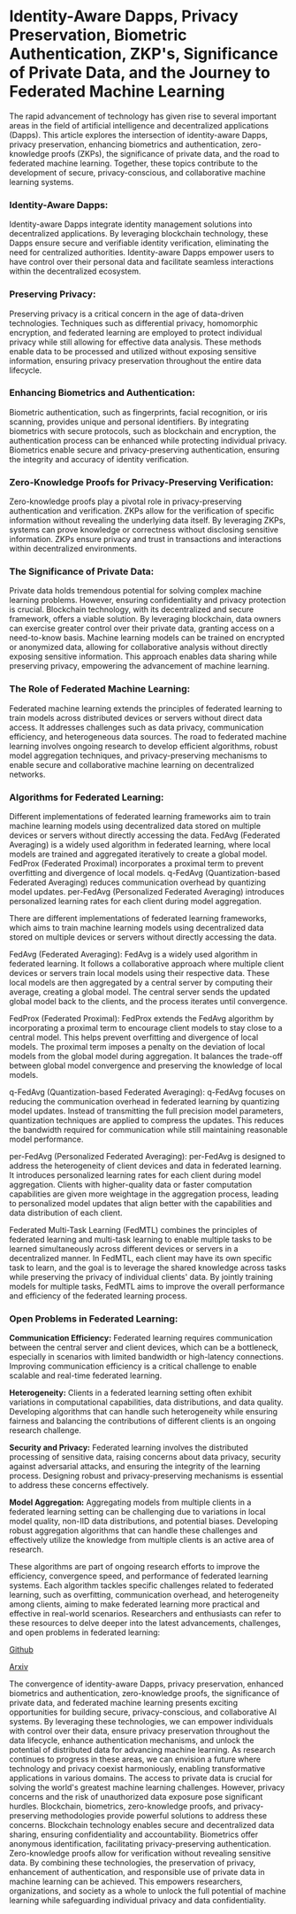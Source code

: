 # Identity-Aware Dapps, Privacy Preservation, Biometric Authentication, ZKP's, Significance of Private Data, and the Journey to Federated Machine Learning


The rapid advancement of technology has given rise to several important areas in the field of artificial intelligence and decentralized applications (Dapps). This article explores the intersection of identity-aware Dapps, privacy preservation, enhancing biometrics and authentication, zero-knowledge proofs (ZKPs), the significance of private data, and the road to federated machine learning. Together, these topics contribute to the development of secure, privacy-conscious, and collaborative machine learning systems.

### Identity-Aware Dapps:
Identity-aware Dapps integrate identity management solutions into decentralized applications. By leveraging blockchain technology, these Dapps ensure secure and verifiable identity verification, eliminating the need for centralized authorities. Identity-aware Dapps empower users to have control over their personal data and facilitate seamless interactions within the decentralized ecosystem.

### Preserving Privacy:
Preserving privacy is a critical concern in the age of data-driven technologies. Techniques such as differential privacy, homomorphic encryption, and federated learning are employed to protect individual privacy while still allowing for effective data analysis. These methods enable data to be processed and utilized without exposing sensitive information, ensuring privacy preservation throughout the entire data lifecycle.

### Enhancing Biometrics and Authentication:
Biometric authentication, such as fingerprints, facial recognition, or iris scanning, provides unique and personal identifiers. By integrating biometrics with secure protocols, such as blockchain and encryption, the authentication process can be enhanced while protecting individual privacy. Biometrics enable secure and privacy-preserving authentication, ensuring the integrity and accuracy of identity verification.

### Zero-Knowledge Proofs for Privacy-Preserving Verification:
Zero-knowledge proofs play a pivotal role in privacy-preserving authentication and verification. ZKPs allow for the verification of specific information without revealing the underlying data itself. By leveraging ZKPs, systems can prove knowledge or correctness without disclosing sensitive information. ZKPs ensure privacy and trust in transactions and interactions within decentralized environments.

### The Significance of Private Data:
Private data holds tremendous potential for solving complex machine learning problems. However, ensuring confidentiality and privacy protection is crucial. Blockchain technology, with its decentralized and secure framework, offers a viable solution. By leveraging blockchain, data owners can exercise greater control over their private data, granting access on a need-to-know basis. Machine learning models can be trained on encrypted or anonymized data, allowing for collaborative analysis without directly exposing sensitive information. This approach enables data sharing while preserving privacy, empowering the advancement of machine learning.

### The Role of Federated Machine Learning:
Federated machine learning extends the principles of federated learning to train models across distributed devices or servers without direct data access. It addresses challenges such as data privacy, communication efficiency, and heterogeneous data sources. The road to federated machine learning involves ongoing research to develop efficient algorithms, robust model aggregation techniques, and privacy-preserving mechanisms to enable secure and collaborative machine learning on decentralized networks.

### Algorithms for Federated Learning:
Different implementations of federated learning frameworks aim to train machine learning models using decentralized data stored on multiple devices or servers without directly accessing the data. FedAvg (Federated Averaging) is a widely used algorithm in federated learning, where local models are trained and aggregated iteratively to create a global model. FedProx (Federated Proximal) incorporates a proximal term to prevent overfitting and divergence of local models. q-FedAvg (Quantization-based Federated Averaging) reduces communication overhead by quantizing model updates. per-FedAvg (Personalized Federated Averaging) introduces personalized learning rates for each client during model aggregation.

There are different implementations of federated learning frameworks, which aims to train machine learning models using decentralized data stored on multiple devices or servers without directly accessing the data. 

FedAvg (Federated Averaging): FedAvg is a widely used algorithm in federated learning. It follows a collaborative approach where multiple client devices or servers train local models using their respective data. These local models are then aggregated by a central server by computing their average, creating a global model. The central server sends the updated global model back to the clients, and the process iterates until convergence.

FedProx (Federated Proximal): FedProx extends the FedAvg algorithm by incorporating a proximal term to encourage client models to stay close to a central model. This helps prevent overfitting and divergence of local models. The proximal term imposes a penalty on the deviation of local models from the global model during aggregation. It balances the trade-off between global model convergence and preserving the knowledge of local models.

q-FedAvg (Quantization-based Federated Averaging): q-FedAvg focuses on reducing the communication overhead in federated learning by quantizing model updates. Instead of transmitting the full precision model parameters, quantization techniques are applied to compress the updates. This reduces the bandwidth required for communication while still maintaining reasonable model performance.

per-FedAvg (Personalized Federated Averaging): per-FedAvg is designed to address the heterogeneity of client devices and data in federated learning. It introduces personalized learning rates for each client during model aggregation. Clients with higher-quality data or faster computation capabilities are given more weightage in the aggregation process, leading to personalized model updates that align better with the capabilities and data distribution of each client.

Federated Multi-Task Learning (FedMTL) combines the principles of federated learning and multi-task learning to enable multiple tasks to be learned simultaneously across different devices or servers in a decentralized manner. In FedMTL, each client may have its own specific task to learn, and the goal is to leverage the shared knowledge across tasks while preserving the privacy of individual clients' data. By jointly training models for multiple tasks, FedMTL aims to improve the overall performance and efficiency of the federated learning process.

### Open Problems in Federated Learning:
__Communication Efficiency:__ Federated learning requires communication between the central server and client devices, which can be a bottleneck, especially in scenarios with limited bandwidth or high-latency connections. Improving communication efficiency is a critical challenge to enable scalable and real-time federated learning.

__Heterogeneity:__ Clients in a federated learning setting often exhibit variations in computational capabilities, data distributions, and data quality. Developing algorithms that can handle such heterogeneity while ensuring fairness and balancing the contributions of different clients is an ongoing research challenge.

__Security and Privacy:__ Federated learning involves the distributed processing of sensitive data, raising concerns about data privacy, security against adversarial attacks, and ensuring the integrity of the learning process. Designing robust and privacy-preserving mechanisms is essential to address these concerns effectively.

__Model Aggregation:__ Aggregating models from multiple clients in a federated learning setting can be challenging due to variations in local model quality, non-IID data distributions, and potential biases. Developing robust aggregation algorithms that can handle these challenges and effectively utilize the knowledge from multiple clients is an active area of research.

These algorithms are part of ongoing research efforts to improve the efficiency, convergence speed, and performance of federated learning systems. Each algorithm tackles specific challenges related to federated learning, such as overfitting, communication overhead, and heterogeneity among clients, aiming to make federated learning more practical and effective in real-world scenarios. Researchers and enthusiasts can refer to these resources to delve deeper into the latest advancements, challenges, and open problems in federated learning:

[Github](https://github.com/chaoyanghe/Awesome-Federated-Learning)

[Arxiv](https://arxiv.org/pdf/1912.04977.pdf)


The convergence of identity-aware Dapps, privacy preservation, enhanced biometrics and authentication, zero-knowledge proofs, the significance of private data, and federated machine learning presents exciting opportunities for building secure, privacy-conscious, and collaborative AI systems. By leveraging these technologies, we can empower individuals with control over their data, ensure privacy preservation throughout the data lifecycle, enhance authentication mechanisms, and unlock the potential of distributed data for advancing machine learning. As research continues to progress in these areas, we can envision a future where technology and privacy coexist harmoniously, enabling transformative applications in various domains. The access to private data is crucial for solving the world's greatest machine learning challenges. However, privacy concerns and the risk of unauthorized data exposure pose significant hurdles. Blockchain, biometrics, zero-knowledge proofs, and privacy-preserving methodologies provide powerful solutions to address these concerns. Blockchain technology enables secure and decentralized data sharing, ensuring confidentiality and accountability. Biometrics offer anonymous identification, facilitating privacy-preserving authentication. Zero-knowledge proofs allow for verification without revealing sensitive data. By combining these technologies, the preservation of privacy, enhancement of authentication, and responsible use of private data in machine learning can be achieved. This empowers researchers, organizations, and society as a whole to unlock the full potential of machine learning while safeguarding individual privacy and data confidentiality.